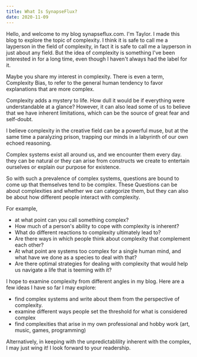 ---
title: What Is SynapseFlux?
date: 2020-11-09
---

Hello, and welcome to my blog synapseflux.com. I'm Taylor. I made this blog to explore
the topic of complexity. I think it is safe to call me a layperson in the field of 
complexity, in fact it is safe to call me a layperson in just about any field. 
But the idea of complexity is something I've been interested in for a long time, 
even though I haven't always had the label for it.

Maybe you share my interest in complexity. There is even a term, Complexity Bias, to
refer to the general human tendency to favor explanations that are more complex.

Complexity adds a mystery to life. How dull it would be if everything were understandable
at a glance? However, it can also lead some of us to believe that we have inherent 
limitations, which can be the source of great fear and self-doubt. 

I believe complexity in the creative field can be a powerful muse, but at the same 
time a paralyzing prison, trapping our minds in a labyrinth of our own echoed reasoning.

Complex systems exist all around us, and we encounter them every day. they can be 
natural or they can arise from constructs we create to entertain ourselves or explain our 
purpose for existence. 

So with such a prevalence of complex systems, questions are bound to come up that themselves
tend to be complex. These Questions can be about complexities and whether we can categorize them,
but they can also be about how different people interact with complexity. 

For example, 
<ul>
    <li>at what point can you call something complex?</li>
    <li> How much of a person's ability to cope with complexity is inherent? </li>
    <li> What do different reactions to complexity ultimately lead to?</li> 
    <li> Are there ways in which people think about complexity that complement each other?</li>
    <li>At what point are systems too complex for a single human mind, and what have we done as 
    a species to deal with that? </li>
    <li> Are there optimal strategies for dealing with complexity that would 
    help us navigate a life that is teeming with it?</li>
</ul>

I hope to examine complexity from different angles in my blog. Here are a few ideas I 
have so far I may explore:
<ul>
<li> find complex systems and write about them from the perspective of complexity. </li>
<li> examine different ways people set the threshold for what is considered complex </li>
<li> find complexities that arise in my own professional and hobby work (art, music, games, programming)</li>
</ul>
Alternatively, in keeping with the unpredictablility inherent with the complex, I may just wing it! I 
look forward to your readership.



